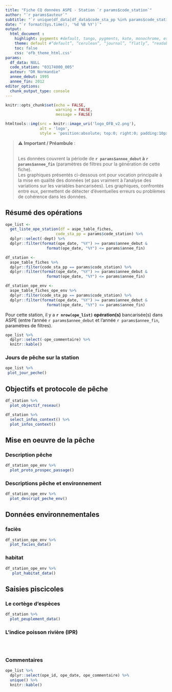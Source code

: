 ```yaml
---
title: "Fiche CQ données ASPE - Station `r params$code_station`"
author: "`r params$auteur`"
subtitle: "`r unique(df_data[df_data$code_sta_pp %in% params$code_station,]$sta_libelle_sandre)`"
date: "`r format(Sys.time(), '%d %B %Y')`"
output: 
  html_document :
    highlight: pygments #default, tango, pygments, kate, monochrome, espresso, zenburn, haddock, and textmate 
    theme: default #“default”, “cerulean”, “journal”, “flatly”, “readable”, “spacelab”, “united”, “cosmo”, “lumen”, “paper”, “sandstone”, “simplex”, “yeti”
    toc: false
    css: 'ofb_theme_html.css'
params:
  df_data: NULL
  code_station: "03174000_005"
  auteur: "DR Normandie"
  annee_debut: 1995
  annee_fin: 2012  
editor_options: 
  chunk_output_type: console
---
```


```r
knitr::opts_chunk$set(echo = FALSE, 
                      warning = FALSE,
                      message = FALSE)
```

```r
htmltools::img(src = knitr::image_uri('logo_OFB_v2.png'),
               alt = 'logo',
               style = 'position:absolute; top:0; right:0; padding:10px; width:180px;')
```


> ⚠ **Important / Préambule** :<br><br>
> 
> Les données couvrent la période de **`r params$annee_debut` à `r params$annee_fin`** (paramètres de filtres pour la génération de cette fiche). <br>
> Les graphiques présentés ci-dessous ont pour vocation principale à la mise en qualité des données (et pas vraiment à l'analyse des variations sur les variables bancarisées). Les graphiques, confrontés entre eux, permettent de détecter d'éventuelles erreurs ou problèmes de cohérence dans les données. <br> 
>

## Résumé des opérations

```r
ope_list <-
  get_liste_ope_station(df = aspe_table_fiches, 
                      code_sta_pp = params$code_station) %>%
  dplyr::select(-dept) %>% 
  dplyr::filter(format(ope_date, "%Y") >= params$annee_debut & 
                  format(ope_date, "%Y") <= params$annee_fin)

df_station <-
  aspe_table_fiches %>% 
  dplyr::filter(code_sta_pp == params$code_station) %>% 
  dplyr::filter(format(ope_date, "%Y") >= params$annee_debut & 
                  format(ope_date, "%Y") <= params$annee_fin)

df_station_ope_env <-
  aspe_table_fiches_ope_env %>% 
  dplyr::filter(code_sta_pp == params$code_station) %>% 
  dplyr::filter(format(ope_date, "%Y") >= params$annee_debut & 
                  format(ope_date, "%Y") <= params$annee_fin)
```

Pour cette station, il y a **`r nrow(ope_list)` opération(s)** bancarisée(s) dans ASPE (entre l'année `r params$annee_debut` et l'année `r params$annee_fin`, paramètres de filtres). 

```r
ope_list %>% 
  dplyr::select(-ope_commentaire) %>% 
  knitr::kable()
```

### Jours de pêche sur la station

```r
ope_list %>% 
 plot_jour_peche()
```

## Objectifs et protocole de pêche

```r
df_station %>% 
  plot_objectif_reseau()
```

```r
df_station %>% 
  select_infos_context() %>% 
  plot_infos_context()
```


## Mise en oeuvre de la pêche
### Description pêche

```r
df_station_ope_env %>% 
  plot_proto_prospec_passage()
```

### Descriptions pêche et environnement

```r
df_station_ope_env %>% 
  plot_descript_peche_env()
```


## Données environnementales
### faciès

```r
df_station_ope_env %>% 
  plot_facies_data()
```

### habitat

```r
df_station_ope_env %>% 
   plot_habitat_data()
```


## Saisies piscicoles
### Le cortège d'espèces

```r
df_station %>%
  plot_peuplement_data()
```

### L'indice poisson rivière (IPR)

```r

```


```r

```


```r

```

### Commentaires

```r
ope_list %>% 
  dplyr::select(ope_id, ope_date, ope_commentaire) %>% 
  unique() %>% 
  knitr::kable()
```

